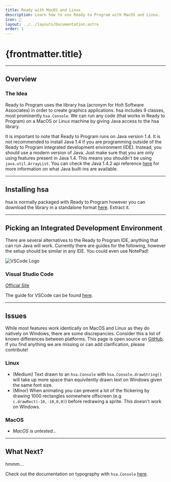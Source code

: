 ```yaml
---
title: Ready with MacOS and Linux
description: Learn how to use Ready to Program with MacOS and Linux.
icon: 🍎
layout: ../../layouts/Documentation.astro
order: 1
---
```


# {frontmatter.title}

---

## Overview

### The Idea

Ready to Program uses the library hsa (acronym for Holt Software Associates) in order to create graphics applications. hsa includes 9 classes, most prominently `hsa.Console`. We can run any code (that works in Ready to Program) on a MacOS or Linux machine by giving Java access to the hsa library.

It is important to note that Ready to Program runs on Java version 1.4. It is not recommended to install Java 1.4 if you are programming outside of the Ready to Program integrated development environment (IDE). Instead, you should use a modern version of Java. Just make sure that you are only using features present in Java 1.4. This means you shouldn't be using `java.util.ArrayList`. You can check the Java 1.4.2 api reference [here](https://java142.netlify.app/api/overview-summary.html) for more information on what Java built-ins are available.

---

## Installing hsa

hsa is normally packaged with Ready to Program however you can download the library in a standalone format [here](/downloads/hsa.zip). Extract it.

---

## Picking an Integrated Development Environment

There are several alternatives to the Ready to Program IDE, anything that can run Java will work. Currently there are guides for the following, however the setup should be similar in any IDE. You could even use NotePad!

![VSCode Logo](https://img.icons8.com/color/48/000000/visual-studio-code-2019.png)
### Visual Studio Code
[Official Site](https://code.visualstudio.com/)

The guide for VSCode can be found [here](/guides/vscode).

---

## Issues

While most features work identically on MacOS and Linux as they do natively on Windows, there are some discrepancies. Consider this a list of known differences between platforms. This page is open source on [GitHub](https://github.com/Dmrgn/readytoprogram-docs). If you find anything we are missing or can add clarification, please contribute!

### Linux
- (Medium) Text drawn to an `hsa.Console` with `hsa.Console.drawString()` will take up more space than equivilently drawn text on Windows given the same font size.
- (Minor) When animating you can prevent a lot of the flickering by drawing 1000 rectangles somewhere offscreen (e.g `c.drawRect(-10,-10,0,0)`) before redrawing a sprite. This doesn't work on Windows.

### MacOS
- *MacOS is untested...*

---

## What Next?

hmmm...

Check out the documentation on typography with `hsa.Console` [here](/docs/typography).